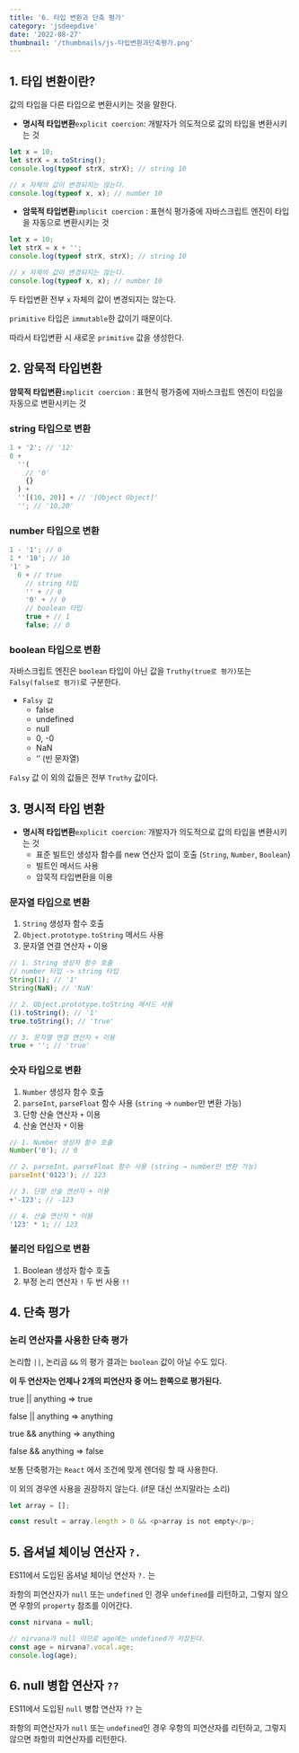 ```yaml
---
title: '6. 타입 변환과 단축 평가'
category: 'jsdeepdive'
date: '2022-08-27'
thumbnail: '/thumbnails/js-타입변환과단축평가.png'
---
```


## 1. 타입 변환이란?

값의 타입을 다른 타입으로 변환시키는 것을 말한다.

- **명시적 타입변환**`explicit coercion`: 개발자가 의도적으로 값의 타입을 변환시키는 것

```js
let x = 10;
let strX = x.toString();
console.log(typeof strX, strX); // string 10

// x 자체의 값이 변경되지는 않는다.
console.log(typeof x, x); // number 10
```

- **암묵적 타입변환**`implicit coercion` : 표현식 평가중에 자바스크립트 엔진이 타입을 자동으로 변환시키는 것

```js
let x = 10;
let strX = x + '';
console.log(typeof strX, strX); // string 10

// x 자체의 값이 변경되지는 않는다.
console.log(typeof x, x); // number 10
```

두 타입변환 전부 `x` 자체의 값이 변경되지는 않는다.

`primitive` 타입은 `immutable`한 값이기 때문이다.

따라서 타입변환 시 새로운 `primitive` 값을 생성한다.

## 2. 암묵적 타입변환

**암묵적 타입변환**`implicit coercion` : 표현식 평가중에 자바스크립트 엔진이 타입을 자동으로 변환시키는 것

### string 타입으로 변환

```js
1 + '2'; // '12'
0 +
  ''(
    // '0'
    {}
  ) +
  ''[(10, 20)] + // '[Object Object]'
  ''; // '10,20'
```

### number 타입으로 변환

```js
1 - '1'; // 0
1 * '10'; // 10
'1' >
  0 + // true
    // string 타입
    '' + // 0
    '0' + // 0
    // boolean 타입
    true + // 1
    false; // 0
```

### boolean 타입으로 변환

자바스크립트 엔진은 `boolean` 타입이 아닌 값을 `Truthy(true로 평가)`또는 `Falsy(false로 평가)`로 구분한다.

- `Falsy 값`
  - false
  - undefined
  - null
  - 0, -0
  - NaN
  - ‘’ (빈 문자열)

`Falsy` 값 이 외의 값들은 전부 `Truthy` 값이다.

## 3. 명시적 타입 변환

- **명시적 타입변환**`explicit coercion`: 개발자가 의도적으로 값의 타입을 변환시키는 것
  - 표준 빌트인 생성자 함수를 new 연산자 없이 호출 (`String`, `Number`, `Boolean`)
  - 빌트인 메서드 사용
  - 암묵적 타입변환을 이용

### 문자열 타입으로 변환

1. `String` 생성자 함수 호출
2. `Object.prototype.toString` 메서드 사용
3. 문자열 연결 연산자 `+` 이용

```js
// 1. String 생성자 함수 호출
// number 타입 -> string 타입
String(1); // '1'
String(NaN); // 'NaN'

// 2. Object.prototype.toString 메서드 사용
(1).toString(); // '1'
true.toString(); // 'true'

// 3. 문자열 연결 연산자 + 이용
true + ''; // 'true'
```

### 숫자 타입으로 변환

1. `Number` 생성자 함수 호출
2. `parseInt`, `parseFloat` 함수 사용 (`string` → `number`만 변환 가능)
3. 단항 산술 연산자 `+` 이용
4. 산술 연산자 `*` 이용

```js
// 1. Number 생성자 함수 호출
Number('0'); // 0

// 2. parseInt, parseFloat 함수 사용 (string → number만 변환 가능)
parseInt('0123'); // 123

// 3. 단항 산술 연산자 + 이용
+'-123'; // -123

// 4. 산술 연산자 * 이용
'123' * 1; // 123
```

### 불리언 타입으로 변환

1. Boolean 생성자 함수 호출
2. 부정 논리 연산자 `!` 두 번 사용 `!!`

## 4. 단축 평가

### 논리 연산자를 사용한 단축 평가

논리합 `||`, 논리곱 `&&` 의 평가 결과는 `boolean` 값이 아닐 수도 있다.

**이 두 연산자는 언제나 2개의 피연산자 중 어느 한쪽으로 평가된다.**

true || anything ⇒ true

false || anything ⇒ anything

true && anything ⇒ anything

false && anything ⇒ false

보통 단축평가는 `React` 에서 조건에 맞게 렌더링 할 때 사용한다.

이 외의 경우엔 사용을 권장하지 않는다. (if문 대신 쓰지말라는 소리)

```js
let array = [];

const result = array.length > 0 && <p>array is not empty</p>;
```

## 5. 옵셔널 체이닝 연산자 `?.`

ES11에서 도입된 옵셔널 체이닝 연산자 `?.` 는

좌항의 피연산자가 `null` 또는 `undefined` 인 경우 `undefined`를 리턴하고, 그렇지 않으면 우항의 `property` 참조를 이어간다.

```js
const nirvana = null;

// nirvana가 null 이므로 age에는 undefined가 저장된다.
const age = nirvana?.vocal.age;
console.log(age);
```

## 6. null 병합 연산자 `??`

ES11에서 도입된 `null` 병합 연산자 `??` 는

좌항의 피연산자가 `null` 또는 `undefined`인 경우 우항의 피연산자를 리턴하고, 그렇지 않으면 좌항의 피연산자를 리턴한다.

